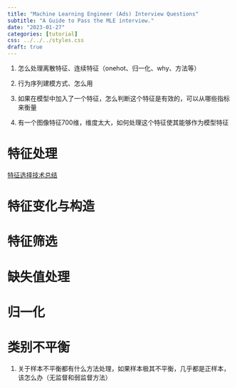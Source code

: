 ```yaml
---
title: "Machine Learning Engineer (Ads) Interview Questions"
subtitle: "A Guide to Pass the MLE interview."
date: "2023-01-27"
categories: [tutorial]
css: ../../../styles.css
draft: true
---
```


1. 怎么处理离散特征、连续特征（onehot、归一化、why、方法等）

2. 行为序列建模方式、怎么用

3. 如果在模型中加入了一个特征，怎么判断这个特征是有效的，可以从哪些指标来衡量

4. 有一个图像特征700维，维度太大，如何处理这个特征使其能够作为模型特征

# 特征处理

[特征选择技术总结](https://zhuanlan.zhihu.com/p/585314035)

# 特征变化与构造

# 特征筛选

# 缺失值处理

# 归一化

# 类别不平衡

1. 关于样本不平衡都有什么方法处理，如果样本极其不平衡，几乎都是正样本，该怎么办（无监督和弱监督方法）
